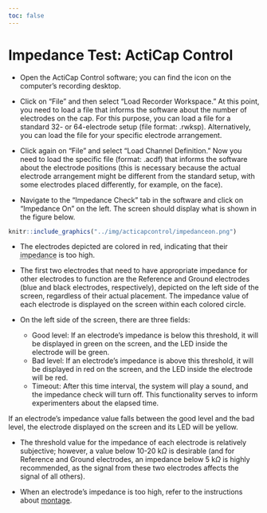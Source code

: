 ```yaml
---
toc: false
---
```


# Impedance Test: ActiCap Control

-   Open the ActiCap Control software; you can find the icon on the computer's recording desktop.

-   Click on "File" and then select "Load Recorder Workspace." At this point, you need to load a file that informs the software about the number of electrodes on the cap. For this purpose, you can load a file for a standard 32- or 64-electrode setup (file format: .rwksp). Alternatively, you can load the file for your specific electrode arrangement.

-   Click again on "File" and select "Load Channel Definition." Now you need to load the specific file (format: .acdf) that informs the software about the electrode positions (this is necessary because the actual electrode arrangement might be different from the standard setup, with some electrodes placed differently, for example, on the face).

-   Navigate to the "Impedance Check" tab in the software and click on "Impedance On" on the left. The screen should display what is shown in the figure below.

```r
knitr::include_graphics("../img/acticapcontrol/impedanceon.png")

```

<p>

-   The electrodes depicted are colored in red, indicating that their <abbr title="Roughly, impedance is a measure of resistance to electric current flow (from the scalp to the electrode).">impedance</abbr> is too high.

    </p>

-   The first two electrodes that need to have appropriate impedance for other electrodes to function are the Reference and Ground electrodes (blue and black electrodes, respectively), depicted on the left side of the screen, regardless of their actual placement. The impedance value of each electrode is displayed on the screen within each colored circle.

-   On the left side of the screen, there are three fields:

    -   Good level: If an electrode's impedance is below this threshold, it will be displayed in green on the screen, and the LED inside the electrode will be green.
    -   Bad level: If an electrode's impedance is above this threshold, it will be displayed in red on the screen, and the LED inside the electrode will be red.
    -   Timeout: After this time interval, the system will play a sound, and the impedance check will turn off. This functionality serves to inform experimenters about the elapsed time.

If an electrode's impedance value falls between the good level and the bad level, the electrode displayed on the screen and its LED will be yellow.

-   The threshold value for the impedance of each electrode is relatively subjective; however, a value below 10-20 k$\Omega$ is desirable (and for Reference and Ground electrodes, an impedance below 5 k$\Omega$ is highly recommended, as the signal from these two electrodes affects the signal of all others).

-   When an electrode's impedance is too high, refer to the instructions about [montage](eng_montage.html#montage).
